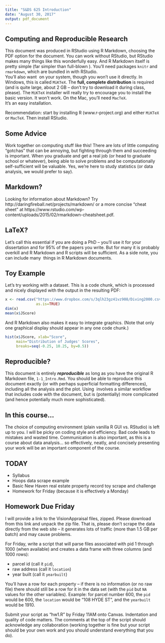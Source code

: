 ```yaml
---
title: "S&DS 625 Introduction"
date: "August 30, 2017"
output: pdf_document
---
```


## Computing and Reproducible Research

This document was produced in RStudio using R Markdown, choosing
the PDF option for the document.  You can work without RStudio, but
RStudio makes many things like this wonderfully easy.
And R Markdown itself is pretty simple (far simpler
than full-blown \LaTeX).  You'll need packages `knitr` and
`rmarkdown`, which are bundled in with RStudio.  
You'll also want \LaTeX\ on your system,
though you won't use it directly.  In Windows, this is called
`MiKTeX`.  The **full, complete distribution** is required (and is
quite large, about 2 GB -- don't try to download it during class,
please).  The `MiKTeX` installer will really try to encourage you to
install the basic version.  It won't work. On the Mac, you'll need `MacTeX`.  
It's an easy installation.  

Recommendation: start by installing R (www.r-project.org) and
either `MiKTeX` or `MacTeX`.  Then install RStudio.  


## Some Advice

Work together on computing stuff like this!  There are lots of little
computing "gotchas" that can
be annoying, but fighting through them and succeeding is important.  When
you graduate and get a real job (or head to graduate school or whatever),
being able to solve problems and be computationally self-sufficient will
be valuable.  Yes, we're here to study statistics (or data analysis,
we would prefer to say).  

## Markdown?

Looking for information about Markdown? 
Try http://daringfireball.net/projects/markdown/ or a more concise "cheat sheet" at https://www.rstudio.com/wp-content/uploads/2015/02/rmarkdown-cheatsheet.pdf.

## LaTeX?

Let's call this essential if you are doing a PhD -- you'll use it
for your dissertation and for 95\% of the papers you write.  But for
many it is probably overkill and R Markdown and R scripts will be
sufficient.  As a side note, you can include many \LaTeX\ things in
R Markdown documents.

## Toy Example

Let's try working with a dataset. This is
a code chunk, which is processed and nicely displayed with the output
in the resulting PDF:

```r
x <- read.csv("https://www.dropbox.com/s/3qlh23gz41vz908/Diving2000.csv?raw=1",
              as.is=TRUE)
dim(x)
mean(x$JScore)
```

And R Markdown also makes it easy to integrate graphics.  (Note that only
one graphical display should appear in any one code chunk.)

```r
hist(x$JScore, xlab="Score",
     main="Distribution of Judges' Scores",
     breaks=seq(-0.25, 10.25, by=0.5))
```



## Reproducible?

This document is entirely ___reproducible___ as long as you have the original
R Markdown file, `1-1_Intro.Rmd`. You should be able to reproduce this document
exactly (or with perhaps superficial formatting differences), including all 
the analysis and the plot.  Using
\LaTeX\ involves a similar workflow that includes code with the
document, but is (potentially) more complicated (and hence potentially
much more sophisticated). 


## In this course...

The choice of computing environment (plain vanilla R GUI vs. RStudio) is left up to you. I will be picky on coding style and efficiency. Bad code leads
to mistakes and wasted time. Communication is also important, as this is a course about data analysis... so effectively, neatly, and concisely
presenting your work will be an important component of the course.

## TODAY

- Syllabus
- Hoops data scrape example
- Basic New Haven real estate property record toy scrape and challenge
- Homework for Friday (because it is effectively a Monday)


## Homework Due Friday

I will provide a link to the VisionAppraisal files, zipped. Please download from this link and unpack the zip file. 
That is, please don't scrape the data directly
from the web site -- it generates lots of traffic (more than 1.5 GB per batch)
and may cause problems.

For Friday, write a script that will parse files associated with pid 1 through 1000 (when available) and creates a data frame with three columns (and 1000 rows):

* parcel id (call it `pid`),
* raw address (call it `location`)
* year built (call it `yearbuilt`)

You'll have a row for each property -- if there is
no information (or no raw file) there should still be a row for it in the
data set (with the `pid` but `NA` values for the other variables).
Example: for parcel number 600, the `pid` would be 600,
the `location` would be "108 HYDE ST", and the `yearbuilt` would be 1910.

Submit your script as "hw1.R" by Friday 11AM onto Canvas. Indentation and
quality of code matters.  The comments at the top of the script should acknowledge any
collaboration (working together is fine but your script should be your own
work and you should understand everything that you do). 



